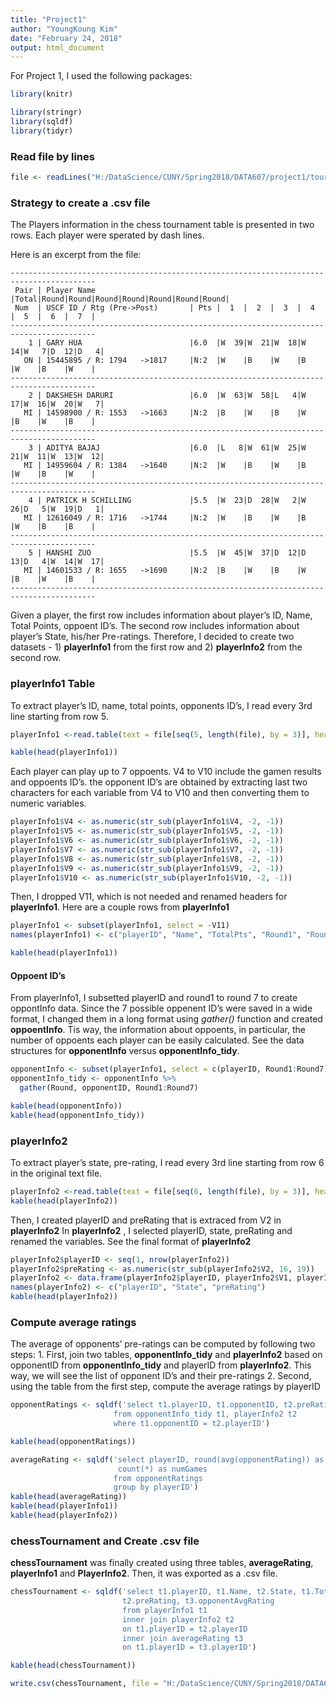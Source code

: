 ---
title: "Project1"
author: "YoungKoung Kim"
date: "February 24, 2018"
output: html_document
---
For Project 1, I used the following packages:
```{r setup, include=FALSE, result = 'asis'}
library(knitr)

```

```{r}
library(stringr)
library(sqldf)
library(tidyr)
```

### Read file by lines
```{r}
file <- readLines("H:/DataScience/CUNY/Spring2018/DATA607/project1/tournamentinfo.txt", n = 195)
```

### Strategy to create a .csv file
The Players information in the chess tournament table is presented in two rows. Each player were sperated by dash lines. 

Here is an excerpt from the file:

```
-----------------------------------------------------------------------------------------
 Pair | Player Name                     |Total|Round|Round|Round|Round|Round|Round|Round| 
 Num  | USCF ID / Rtg (Pre->Post)       | Pts |  1  |  2  |  3  |  4  |  5  |  6  |  7  | 
-----------------------------------------------------------------------------------------
    1 | GARY HUA                        |6.0  |W  39|W  21|W  18|W  14|W   7|D  12|D   4|
   ON | 15445895 / R: 1794   ->1817     |N:2  |W    |B    |W    |B    |W    |B    |W    |
-----------------------------------------------------------------------------------------
    2 | DAKSHESH DARURI                 |6.0  |W  63|W  58|L   4|W  17|W  16|W  20|W   7|
   MI | 14598900 / R: 1553   ->1663     |N:2  |B    |W    |B    |W    |B    |W    |B    |
-----------------------------------------------------------------------------------------
    3 | ADITYA BAJAJ                    |6.0  |L   8|W  61|W  25|W  21|W  11|W  13|W  12|
   MI | 14959604 / R: 1384   ->1640     |N:2  |W    |B    |W    |B    |W    |B    |W    |
-----------------------------------------------------------------------------------------
    4 | PATRICK H SCHILLING             |5.5  |W  23|D  28|W   2|W  26|D   5|W  19|D   1|
   MI | 12616049 / R: 1716   ->1744     |N:2  |W    |B    |W    |B    |W    |B    |B    |
-----------------------------------------------------------------------------------------
    5 | HANSHI ZUO                      |5.5  |W  45|W  37|D  12|D  13|D   4|W  14|W  17|
   MI | 14601533 / R: 1655   ->1690     |N:2  |B    |W    |B    |W    |B    |W    |B    |
-----------------------------------------------------------------------------------------
```

Given a player, the first row includes information about player's ID, Name, Total Points, oppoent ID's. The second row includes information about player's State, his/her Pre-ratings. Therefore, I decided to create two datasets - 1) **playerInfo1** from the first row and 2) **playerInfo2** from the second row.   

### playerInfo1 Table 
To extract player's ID, name, total points, opponents ID's, I read every 3rd line starting from row 5.
```{r }
playerInfo1 <-read.table(text = file[seq(5, length(file), by = 3)], header = FALSE, fill = TRUE, sep = "|")

kable(head(playerInfo1))
```

Each player can play up to 7 oppoents. V4 to V10 include the gamen results and oppoents ID's. the opponent ID's are obtained by extracting last two characters for each variable from V4 to V10 and then converting them to numeric variables.
```{r}
playerInfo1$V4 <- as.numeric(str_sub(playerInfo1$V4, -2, -1))
playerInfo1$V5 <- as.numeric(str_sub(playerInfo1$V5, -2, -1))
playerInfo1$V6 <- as.numeric(str_sub(playerInfo1$V6, -2, -1))
playerInfo1$V7 <- as.numeric(str_sub(playerInfo1$V7, -2, -1))
playerInfo1$V8 <- as.numeric(str_sub(playerInfo1$V8, -2, -1))
playerInfo1$V9 <- as.numeric(str_sub(playerInfo1$V9, -2, -1))
playerInfo1$V10 <- as.numeric(str_sub(playerInfo1$V10, -2, -1))
```

Then, I dropped V11, which is not needed and renamed headers for **playerInfo1**. Here are a couple rows from **playerInfo1**

```{r }
playerInfo1 <- subset(playerInfo1, select = -V11)
names(playerInfo1) <- c("playerID", "Name", "TotalPts", "Round1", "Round2", "Round3", "Round4", "Round5", "Round6", "Round7")

kable(head(playerInfo1))
```

#### Oppoent ID's
From playerInfo1, I subsetted playerID and round1 to round 7 to create oppontInfo data. Since the 7 possible oppenent ID's were saved in a wide format, I changed them in a long format using *gather()* function and created **oppoentInfo**. Tis way, the information about oppoents, in particular, the number of oppoents each player can be easily calculated. See the data structures for **opponentInfo** versus **opponentInfo_tidy**.
```{r}
opponentInfo <- subset(playerInfo1, select = c(playerID, Round1:Round7))
opponentInfo_tidy <- opponentInfo %>%
  gather(Round, opponentID, Round1:Round7) 

kable(head(opponentInfo))
kable(head(opponentInfo_tidy))
```

### playerInfo2
To extract player's state, pre-rating, I read every 3rd line starting from row 6 in the original text file.
```{r}
playerInfo2 <-read.table(text = file[seq(6, length(file), by = 3)], header = FALSE, fill = TRUE, sep = "|")
kable(head(playerInfo2))
```

Then, I created playerID and preRating that is extraced from V2 in **playerInfo2** In **playerInfo2** , I selected playerID, state, preRating and renamed the variables. See the final format of **playerInfo2**   

```{r}
playerInfo2$playerID <- seq(1, nrow(playerInfo2))
playerInfo2$preRating <- as.numeric(str_sub(playerInfo2$V2, 16, 19))
playerInfo2 <- data.frame(playerInfo2$playerID, playerInfo2$V1, playerInfo2$preRating)
names(playerInfo2) <- c("playerID", "State", "preRating")
kable(head(playerInfo2))
```

### Compute average ratings 
The average of opponents' pre-ratings can be computed by following two steps:
1. First, join two tables, **opponentInfo_tidy** and **playerInfo2** based on opponentID from **opponentInfo_tidy** and playerID from **playerInfo2**. This way, we will see the list of opponent ID's and their pre-ratings
2. Second, using the table from the first step, compute the average ratings by playerID

```{r}
opponentRatings <- sqldf('select t1.playerID, t1.opponentID, t2.preRating as opponentRating
                       from opponentInfo_tidy t1, playerInfo2 t2
                       where t1.opponentID = t2.playerID')

kable(head(opponentRatings))

averageRating <- sqldf('select playerID, round(avg(opponentRating)) as opponentAvgRating,
                        count(*) as numGames
                       from opponentRatings
                       group by playerID')
kable(head(averageRating))
kable(head(playerInfo1))
kable(head(playerInfo2))
```

### chessTournament and Create .csv file
**chessTournament** was finally created using three tables, **averageRating**, **playerInfo1** and **PlayerInfo2**. Then, it was exported as a .csv file. 

```{r}
chessTournament <- sqldf('select t1.playerID, t1.Name, t2.State, t1.TotalPts, 
                         t2.preRating, t3.opponentAvgRating
                         from playerInfo1 t1
                         inner join playerInfo2 t2
                         on t1.playerID = t2.playerID
                         inner join averageRating t3
                         on t1.playerID = t3.playerID')

kable(head(chessTournament))

write.csv(chessTournament, file = "H:/DataScience/CUNY/Spring2018/DATA607/project1/chessTournament.csv", row.names = FALSE)
```
